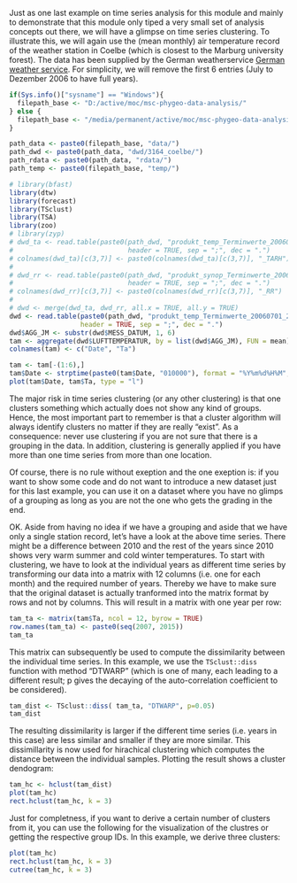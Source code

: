 <!---
Version: "2013-10-23"
Copyright (C) 2013 Thomas Nauss, GNU GPL (>=3)
-->
Just as one last example on time series analysis for this module and mainly to demonstrate that this module only tiped a very small set of analysis concepts out there, we will have a glimpse on time series clustering. To illustrate this, we will again use the (mean monthly) air temperature record of the weather station in Coelbe (which is closest to the Marburg university forest). The data has been supplied by the German weatherservice [German weather service](ftp://ftp-cdc.dwd.de/pub/CDC/observations_germany/). For simplicity, we will remove the first 6 entries (July to Dezember 2006 to have full years).
```r
if(Sys.info()["sysname"] == "Windows"){
  filepath_base <- "D:/active/moc/msc-phygeo-data-analysis/"
} else {
  filepath_base <- "/media/permanent/active/moc/msc-phygeo-data-analysis/"
}

path_data <- paste0(filepath_base, "data/")
path_dwd <- paste0(path_data, "dwd/3164_coelbe/")
path_rdata <- paste0(path_data, "rdata/")
path_temp <- paste0(filepath_base, "temp/")

# library(bfast)
library(dtw)
library(forecast)
library(TSclust)
library(TSA)
library(zoo)
# library(zyp)
# dwd_ta <- read.table(paste0(path_dwd, "produkt_temp_Terminwerte_20060701_20151231_03164.txt"),
#                             header = TRUE, sep = ";", dec = ".")
# colnames(dwd_ta)[c(3,7)] <- paste0(colnames(dwd_ta)[c(3,7)], "_TARH")
# 
# dwd_rr <- read.table(paste0(path_dwd, "produkt_synop_Terminwerte_20060701_20151231_03164.txt"),
#                             header = TRUE, sep = ";", dec = ".")
# colnames(dwd_rr)[c(3,7)] <- paste0(colnames(dwd_rr)[c(3,7)], "_RR")
# 
# dwd <- merge(dwd_ta, dwd_rr, all.x = TRUE, all.y = TRUE)
dwd <- read.table(paste0(path_dwd, "produkt_temp_Terminwerte_20060701_20151231_03164.txt"),
                  header = TRUE, sep = ";", dec = ".")
dwd$AGG_JM <- substr(dwd$MESS_DATUM, 1, 6)
tam <- aggregate(dwd$LUFTTEMPERATUR, by = list(dwd$AGG_JM), FUN = mean)
colnames(tam) <- c("Date", "Ta")
```

```r
tam <- tam[-(1:6),]
tam$Date <- strptime(paste0(tam$Date, "010000"), format = "%Y%m%d%H%M", tz = "UTC")
plot(tam$Date, tam$Ta, type = "l")
```

The major risk in time series clustering (or any other clustering) is that one clusters something which actually does not show any kind of groups. Hence, the most important part to remember is that a cluster algorithm will always identify clusters no matter if they are really "exist". As a consequence: never use clustering if you are not sure that there is a grouping in the data. In addition, clustering is generally applied if you have more than one time series from more than one location. 

Of course, there is no rule without exeption and the one exeption is: if you want to show some code and do not want to introduce a new dataset just for this last example, you can use it on a dataset where you have no glimps of a grouping as long as you are not the one who gets the grading in the end. 

OK. Aside from having no idea if we have a grouping and aside that we have only a single station record, let's have a look at the above time series. There might be a difference between 2010 and the rest of the years since 2010 shows very warm summer and cold winter temperatures. To start with clustering, we have to look at the individual years as different time series by transforming our data into a matrix with 12 columns (i.e. one for each month) and the required number of years. Thereby we have to make sure that the original dataset is actually tranformed into the matrix format by rows and not by columns. This will result in a matrix with one year per row:
```r
tam_ta <- matrix(tam$Ta, ncol = 12, byrow = TRUE)
row.names(tam_ta) <- paste0(seq(2007, 2015))
tam_ta
```

This matrix can subsequently be used to compute the dissimilarity between the individual time series. In this example, we use the ``TSclust::diss`` function with method "DTWARP" (which is one of many, each leading to a different result; p gives the decaying of the auto-correlation coefficient to be considered).
```r
tam_dist <- TSclust::diss( tam_ta, "DTWARP", p=0.05)
tam_dist
```
The resulting dissimilarity is larger if the different time series (i.e. years in this case) are less similar and smaller if they are more similar. This dissimillarity is now used for hirachical clustering which computes the distance between the individual samples. Plotting the result shows a cluster dendogram:
```r
tam_hc <- hclust(tam_dist)
plot(tam_hc)
rect.hclust(tam_hc, k = 3)
```

Just for completness, if you want to derive a certain number of clusters from it, you can use the following for the visualization of the clustres or getting the respective group IDs. In this example, we derive three clusters:
```r
plot(tam_hc)
rect.hclust(tam_hc, k = 3)
cutree(tam_hc, k = 3)
```

